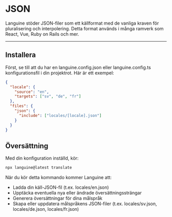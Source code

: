 # JSON

Languine stöder JSON-filer som ett källformat med de vanliga kraven för pluralisering och interpolering. Detta format används i många ramverk som React, Vue, Ruby on Rails och mer.


---


## Installera

Först, se till att du har en languine.config.json eller languine.config.ts konfigurationsfil i din projektrot. Här är ett exempel:

```json
{
  "locale": {
    "source": "en",
    "targets": ["sv", "de", "fr"]
  },
  "files": {
    "json": {
      "include": ["locales/[locale].json"]
    }
  }
}

```

## Översättning

Med din konfiguration inställd, kör:

```bash
npx languine@latest translate
```

När du kör detta kommando kommer Languine att:

- Ladda din käll-JSON-fil (t.ex. locales/en.json)
- Upptäcka eventuella nya eller ändrade översättningssträngar
- Generera översättningar för dina målspråk
- Skapa eller uppdatera målspråkens JSON-filer (t.ex. locales/sv.json, locales/de.json, locales/fr.json)
